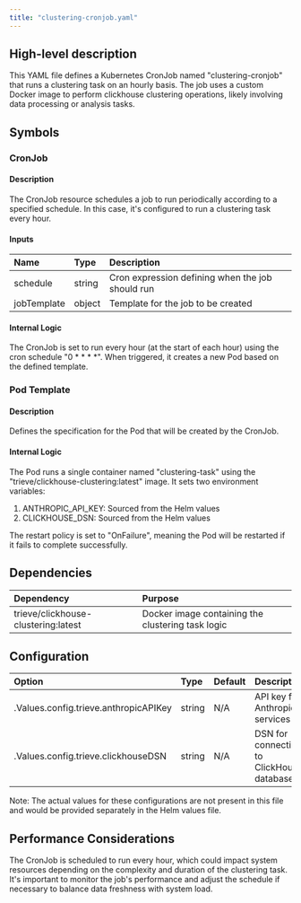 ```yaml
---
title: "clustering-cronjob.yaml"
---
```


## High-level description
This YAML file defines a Kubernetes CronJob named "clustering-cronjob" that runs a clustering task on an hourly basis. The job uses a custom Docker image to perform clickhouse clustering operations, likely involving data processing or analysis tasks.

## Symbols

### CronJob
#### Description
The CronJob resource schedules a job to run periodically according to a specified schedule. In this case, it's configured to run a clustering task every hour.

#### Inputs
| Name | Type | Description |
|:-----|:-----|:------------|
| schedule | string | Cron expression defining when the job should run |
| jobTemplate | object | Template for the job to be created |

#### Internal Logic
The CronJob is set to run every hour (at the start of each hour) using the cron schedule "0 * * * *". When triggered, it creates a new Pod based on the defined template.

### Pod Template
#### Description
Defines the specification for the Pod that will be created by the CronJob.

#### Internal Logic
The Pod runs a single container named "clustering-task" using the "trieve/clickhouse-clustering:latest" image. It sets two environment variables:
1. ANTHROPIC_API_KEY: Sourced from the Helm values
2. CLICKHOUSE_DSN: Sourced from the Helm values

The restart policy is set to "OnFailure", meaning the Pod will be restarted if it fails to complete successfully.

## Dependencies
| Dependency | Purpose |
|:-----------|:--------|
| trieve/clickhouse-clustering:latest | Docker image containing the clustering task logic |

## Configuration
| Option | Type | Default | Description |
|:-------|:-----|:--------|:------------|
| .Values.config.trieve.anthropicAPIKey | string | N/A | API key for Anthropic services |
| .Values.config.trieve.clickhouseDSN | string | N/A | DSN for connecting to ClickHouse database |

Note: The actual values for these configurations are not present in this file and would be provided separately in the Helm values file.

## Performance Considerations
The CronJob is scheduled to run every hour, which could impact system resources depending on the complexity and duration of the clustering task. It's important to monitor the job's performance and adjust the schedule if necessary to balance data freshness with system load.